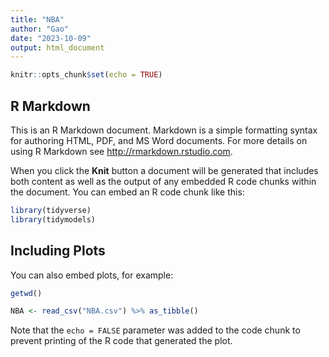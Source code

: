 ```yaml
---
title: "NBA"
author: "Gao"
date: "2023-10-09"
output: html_document
---
```


```r
knitr::opts_chunk$set(echo = TRUE)
```

## R Markdown

This is an R Markdown document. Markdown is a simple formatting syntax for authoring HTML, PDF, and MS Word documents. For more details on using R Markdown see <http://rmarkdown.rstudio.com>.

When you click the **Knit** button a document will be generated that includes both content as well as the output of any embedded R code chunks within the document. You can embed an R code chunk like this:

```r
library(tidyverse)
library(tidymodels)
```

## Including Plots

You can also embed plots, for example:

```r
getwd()

NBA <- read_csv("NBA.csv") %>% as_tibble()
```

Note that the `echo = FALSE` parameter was added to the code chunk to prevent printing of the R code that generated the plot.
